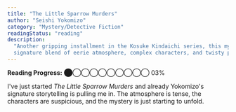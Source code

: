 ```yaml
---
title: "The Little Sparrow Murders"
author: "Seishi Yokomizo"
category: "Mystery/Detective Fiction"
readingStatus: "reading"
description:
  "Another gripping installment in the Kosuke Kindaichi series, this mystery promises Yokomizo's
  signature blend of eerie atmosphere, complex characters, and twisty plotting."
---
```


**Reading Progress:** ⬤◯◯◯◯◯◯◯◯◯ 03%

I've just started _The Little Sparrow Murders_ and already Yokomizo's signature storytelling is
pulling me in. The atmosphere is tense, the characters are suspicious, and the mystery is just
starting to unfold.
